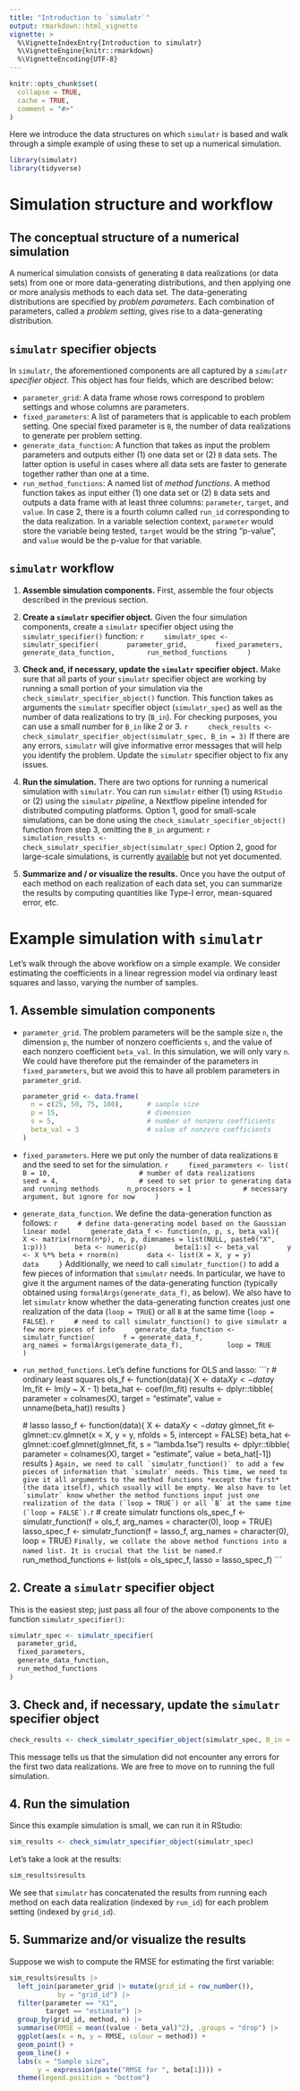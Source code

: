 ```yaml
---
title: "Introduction to `simulatr`"
output: rmarkdown::html_vignette
vignette: >
  %\VignetteIndexEntry{Introduction to simulatr}
  %\VignetteEngine{knitr::rmarkdown}
  %\VignetteEncoding{UTF-8}
---
```


```r
knitr::opts_chunk$set(
  collapse = TRUE,
  cache = TRUE,
  comment = "#>"
)
```

Here we introduce the data structures on which `simulatr` is based and walk through a simple example of using these to set up a numerical simulation.

```r
library(simulatr)
library(tidyverse)
```

# Simulation structure and workflow

## The conceptual structure of a numerical simulation

A numerical simulation consists of generating `B` data realizations (or data sets) from one or more data-generating distributions, and then applying one or more analysis methods to each data set. The data-generating distributions are specified by *problem parameters*. Each combination of parameters, called a *problem setting*, gives rise to a data-generating distribution.

## `simulatr` specifier objects

In `simulatr`, the aforementioned components are all captured by a *`simulatr` specifier object*. This object has four fields, which are described below:

- `parameter_grid`: A data frame whose rows correspond to problem settings and whose columns are parameters. 
- `fixed_parameters`: A list of parameters that is applicable to each problem setting. One special fixed parameter is `B`, the number of data realizations to generate per problem setting.
- `generate_data_function`: A function that takes as input the problem parameters and outputs either (1) one data set or (2) `B` data sets. The latter option is useful in cases where all data sets are faster to generate together rather than one at a time.
- `run_method_functions`: A named list of *method functions*. A method function takes as input either (1) one data set or (2) `B` data sets and outputs a data frame with at least three columns: `parameter`, `target`, and `value`. In case 2, there is a fourth column called `run_id` corresponding to the data realization. In a variable selection context, `parameter` would store the variable being tested, `target` would be the string "p-value", and `value` would be the p-value for that variable.

## `simulatr` workflow

1. **Assemble simulation components.** First, assemble the four objects described in the previous section.

2. **Create a `simulatr` specifier object.** Given the four simulation components, create a `simulatr` specifier object using the `simulatr_specifier()` function:
    ```r
    simulatr_spec <- simulatr_specifier(
      parameter_grid,
      fixed_parameters,
      generate_data_function, 
      run_method_functions
    )
    ```

3. **Check and, if necessary, update the `simulatr` specifier object.** Make sure that all parts of your `simulatr` specifier object are working by running a small portion of your simulation via the `check_simulatr_specifier_object()` function. This function takes as arguments the `simulatr` specifier object (`simulatr_spec`) as well as the number of data realizations to try (`B_in`). For checking purposes, you can use a small number for `B_in` like 2 or 3.
    ```r
    check_results <- check_simulatr_specifier_object(simulatr_spec, B_in = 3)
    ```
If there are any errors, `simulatr` will give informative error messages that will help you identify the problem. Update the `simulatr` specifier object to fix any issues.

4. **Run the simulation.** There are two options for running a numerical simulation with `simulatr`. You can run `simulatr` either (1) using `RStudio` or (2) using the `simulatr` *pipeline*, a Nextflow pipeline intended for distributed computing platforms. Option 1, good for small-scale simulations, can be done using the `check_simulatr_specifier_object()` function from step 3, omitting the `B_in` argument:
    ```r
    simulation_results <- check_simulatr_specifier_object(simulatr_spec)
    ```
Option 2, good for large-scale simulations, is currently [available](https://github.com/Katsevich-Lab/simulatr-pipeline) but not yet documented.

5. **Summarize and / or visualize the results.** Once you have the output of each method on each realization of each data set, you can summarize the results by computing quantities like Type-I error, mean-squared error, etc. 

# Example simulation with `simulatr`

Let's walk through the above workflow on a simple example. We consider estimating the coefficients in a linear regression model via ordinary least squares and lasso, varying the number of samples. 

## 1. Assemble simulation components

- `parameter_grid`. The problem parameters will be the sample size `n`, the dimension `p`, the number of nonzero coefficients `s`, and the value of each nonzero coefficient `beta_val`. In this simulation, we will only vary `n`. We could have therefore put the remainder of the parameters in `fixed_parameters`, but we avoid this to have all problem parameters in `parameter_grid`.

    ```r
    parameter_grid <- data.frame(
      n = c(25, 50, 75, 100),      # sample size
      p = 15,                      # dimension
      s = 5,                       # number of nonzero coefficients
      beta_val = 3                 # value of nonzero coefficients
    )
    ```

- `fixed_parameters`. Here we put only the number of data realizations `B` and the seed to set for the simulation. 
    ```r
    fixed_parameters <- list(
      B = 10,                      # number of data realizations
      seed = 4,                    # seed to set prior to generating data and running methods
      n_processors = 1             # necessary argument, but ignore for now
    )
    ```
    
- `generate_data_function`. We define the data-generation function as follows:
    ```r
    # define data-generating model based on the Gaussian linear model
    generate_data_f <- function(n, p, s, beta_val){
      X <- matrix(rnorm(n*p), n, p, dimnames = list(NULL, paste0("X", 1:p)))
      beta <- numeric(p)
      beta[1:s] <- beta_val
      y <- X %*% beta + rnorm(n)
      data <- list(X = X, y = y)
      data
    }
    ```
    Additionally, we need to call `simulatr_function()` to add a few pieces of information that `simulatr` needs. In particular, we have to give it the argument names of the data-generating function (typically obtained using `formalArgs(generate_data_f)`, as below). We also have to let `simulatr` know whether the data-generating function creates just one realization of the data (`loop = TRUE`) or all `B` at the same time (`loop = FALSE`).
    ```r
    # need to call simulatr_function() to give simulatr a few more pieces of info
    generate_data_function <- simulatr_function(
      f = generate_data_f,                        
      arg_names = formalArgs(generate_data_f),    
      loop = TRUE
    )
    ```

- `run_method_functions`. Let's define functions for OLS and lasso:
    ```r
    # ordinary least squares
    ols_f <- function(data){
      X <- data$X
      y <- data$y
      lm_fit <- lm(y ~ X - 1)
      beta_hat <- coef(lm_fit)
      results <- dplyr::tibble(
        parameter = colnames(X), 
        target = "estimate", 
        value = unname(beta_hat))
      results
    }
    
    # lasso
    lasso_f <- function(data){
      X <- data$X
      y <- data$y
      glmnet_fit <- glmnet::cv.glmnet(x = X, y = y, nfolds = 5, intercept = FALSE)
      beta_hat <- glmnet::coef.glmnet(glmnet_fit, s = "lambda.1se")
      results <- dplyr::tibble(
        parameter = colnames(X), 
        target = "estimate", 
        value = beta_hat[-1])
      results
    }
    ```
    Again, we need to call `simulatr_function()` to add a few pieces of information that `simulatr` needs. This time, we need to give it all arguments to the method functions *except the first* (the data itself), which usually will be empty. We also have to let `simulatr` know whether the method functions input just one realization of the data (`loop = TRUE`) or all `B` at the same time (`loop = FALSE`).
    ```r
    # create simulatr functions
    ols_spec_f <- simulatr_function(f = ols_f, arg_names = character(0), loop = TRUE)
    lasso_spec_f <- simulatr_function(f = lasso_f, arg_names = character(0), loop = TRUE)
    ```
    Finally, we collate the above method functions into a named list. It is crucial that the list be named. 
    ```r
    run_method_functions <- list(ols = ols_spec_f, lasso = lasso_spec_f)
    ```
    
## 2. Create a `simulatr` specifier object

This is the easiest step; just pass all four of the above components to the function `simulatr_specifier()`:
```r
simulatr_spec <- simulatr_specifier(
  parameter_grid,
  fixed_parameters,
  generate_data_function, 
  run_method_functions
)
```

## 3. Check and, if necessary, update the `simulatr` specifier object
```r
check_results <- check_simulatr_specifier_object(simulatr_spec, B_in = 2)
```
This message tells us that the simulation did not encounter any errors for the first two data realizations. We are free to move on to running the full simulation.
   
## 4. Run the simulation

Since this example simulation is small, we can run it in RStudio:
```r
sim_results <- check_simulatr_specifier_object(simulatr_spec)
```

Let's take a look at the results:
```r
sim_results$results
```

We see that `simulatr` has concatenated the results from running each method on each data realization (indexed by `run_id`) for each problem setting (indexed by `grid_id`). 

## 5. Summarize and/or visualize the results

Suppose we wish to compute the RMSE for estimating the first variable:

```r
sim_results$results |>
  left_join(parameter_grid |> mutate(grid_id = row_number()),
            by = "grid_id") |>
  filter(parameter == "X1", 
         target == "estimate") |>
  group_by(grid_id, method, n) |>
  summarise(RMSE = mean((value - beta_val)^2), .groups = "drop") |>
  ggplot(aes(x = n, y = RMSE, colour = method)) +
  geom_point() + 
  geom_line() + 
  labs(x = "Sample size",
       y = expression(paste("RMSE for ", beta[1]))) + 
  theme(legend.position = "bottom")
```